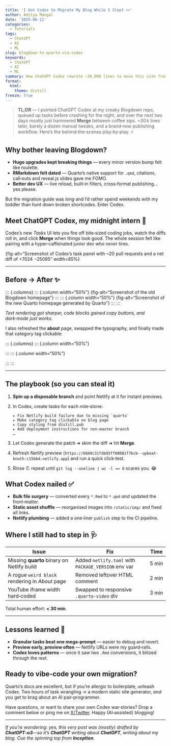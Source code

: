 ```yaml
---
title: 'I Got Codex to Migrate My Blog While I Slept 💤'
author: Aditya Mangal
date: '2025-06-11'
categories:
  - Tutorials
tags:
  - ChatGPT
  - AI
  - ML
slug: blogdown-to-quarto-via-codex
keywords:
  - ChatGPT
  - AI
  - ML
summary: How ChatGPT Codex rewrote ~30,000 lines to move this site from Blogdown to Quarto with almost no babysitting.
format:
  html:
    theme: distill
freeze: true
---
```


> **TL;DR** — I pointed ChatGPT Codex at my creaky Blogdown repo, queued up tasks before crashing for the night, and over the next two days mostly just hammered **Merge** between coffee sips. \~30 k lines later, barely a dozen manual tweaks, and a brand‑new publishing workflow. Here’s the behind‑the‑scenes play‑by‑play. ⚡️

## Why bother leaving Blogdown?

* **Hugo upgrades kept breaking things** — every minor version bump felt like roulette.
* **RMarkdown felt dated** — Quarto’s native support for `.qmd`, citations, call‑outs and reveal.js slides gave me FOMO.
* **Better dev UX** — live reload, built‑in filters, cross‑format publishing… yes please.

But the migration guide was *long* and I’d rather spend weekends with my toddler than hunt down broken shortcodes. Enter Codex.

## Meet ChatGPT Codex, my midnight intern 🤖

Codex’s new *Tasks* UI lets you fire off bite‑sized coding jobs, watch the diffs roll in, and click **Merge** when things look good. The whole session felt like pairing with a hyper‑caffeinated junior dev who *never* tires.

{fig-alt="Screenshot of Codex’s task panel with \~20 pull requests and a net diff of +7024 −25095" width=85%}

---

## Before → After ✨

\::: {.columns}
\::: {.column width="50%"}
{fig-alt="Screenshot of the old Blogdown homepage"}
\:::
\::: {.column width="50%"}
{fig-alt="Screenshot of the new Quarto homepage generated by Quarto"}
\:::
\:::

*Text rendering got sharper, code blocks gained copy buttons, and dark‑mode just works.*

I also refreshed the **about** page, swapped the typography, and finally made that category tag clickable:

\::: {.columns}
\::: {.column width="50%"}

\:::
\::: {.column width="50%"}

\:::
\:::

---

## The playbook (so you can steal it)

1. **Spin up a disposable branch** and point Netlify at it for instant previews.
2. In Codex, create tasks for each mile‑stone:

   ```text
   ▸ Fix Netlify build failure due to missing `quarto`
   ▸ Make category tag clickable on blog page
   ▸ Copy styling from distill.pub
   ▸ Add deployment instructions for non‑master branch
   …
   ```
3. Let Codex generate the patch ➜ skim the diff ➜ hit **Merge**.
4. Refresh Netlify preview (`https://6849c31fdb95ff00081f7bcb--upbeat-knuth-c15bbd.netlify.app`) and run a quick click‑test.
5. Rinse ↻ repeat until `git log --oneline | wc -l == 0` scares you. 😂

## What Codex nailed ✅

* **Bulk file surgery** — converted every `*.Rmd` to `*.qmd` *and* updated the front‑matter.
* **Static asset shuffle** — reorganised images into `/static/img/` and fixed all links.
* **Netlify plumbing** — added a one‑liner `publish` step to the CI pipeline.

## Where I still had to step in 🩺

| Issue                                           | Fix                                                 | Time  |
| ----------------------------------------------- | --------------------------------------------------- | ----- |
| Missing **quarto** binary on Netlify build      | Added `netlify.toml` with `PACKAGE_VERSION` env var | 5 min |
| A rogue `weird block` rendering in *About* page | Removed leftover HTML comment                       | 2 min |
| YouTube iframe width hard‑coded                 | Swapped to responsive `.quarto-video` div           | 3 min |

Total human effort: **< 30 min**.

---

## Lessons learned 🧠

* **Granular tasks beat one mega‑prompt** — easier to debug and revert.
* **Preview early, preview often** — Netlify URLs were my guard‑rails.
* **Codex loves patterns** — once it saw two `.Rmd` conversions, it blitzed through the rest.

## Ready to vibe‑code your own migration?

Quarto’s docs are excellent, but if you’re allergic to boilerplate, unleash Codex. Two hours of task wrangling → a modern static site generator, *and* you get to brag about an AI pair‑programmer.

Have questions, or want to share your own Codex war‑stories? Drop a comment below or ping me on [X/Twitter](https://twitter.com/AdityaMangal10). Happy (AI‑assisted) blogging!

---

*If you're wondering: yes, this very post was (mostly) drafted by **ChatGPT‑o3**—so it’s **ChatGPT** writing about **ChatGPT**, writing about my blog. Cue the spinning top from **Inception**.*

